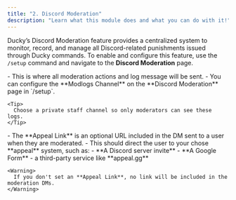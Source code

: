 ```yaml
---
title: "2. Discord Moderation"
description: "Learn what this module does and what you can do with it!"
---
```


Ducky’s Discord Moderation feature provides a centralized system to monitor, record, and manage all Discord-related punishments issued through Ducky commands. To enable and configure this feature, use the `/setup` command and navigate to the **Discord Moderation** page.

<Steps>
  <Step title="Modlogs Channel" titleSize="h2">
    - This is where all moderation actions and log message will be sent.
    - You can configure the **Modlogs Channel** on the **Discord Moderation** page in `/setup`.

    <Tip>
      Choose a private staff channel so only moderators can see these logs.
    </Tip>
  </Step>
  <Step title="Appeal Links (Optional)" titleSize="h2">
    - The **Appeal Link** is an optional URL included in the DM sent to a user when they are moderated.
    - This should direct the user to your chose **appeal** system, such as:
      - **A Discord server invite**
      - **A Google Form**
      - a third-party service like **appeal.gg**

    <Warning>
      If you don't set an **Appeal Link**, no link will be included in the moderation DMs.
    </Warning>
  </Step>
</Steps>